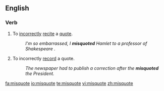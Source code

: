 ==English==
===Verb===
{{en-verb|misquotes|misquoting|misquoted|misquoted}}

#To [[incorrectly]] [[recite]] a [[quote]].
#:''I'm so embarrassed, I '''misquoted''' Hamlet to a professor of Shakespeare .''
#To incorrectly [[record]] a quote.
#:''The newspaper had to publish a correction after the '''misquoted''' the President.''

[[fa:misquote]]
[[io:misquote]]
[[te:misquote]]
[[vi:misquote]]
[[zh:misquote]]